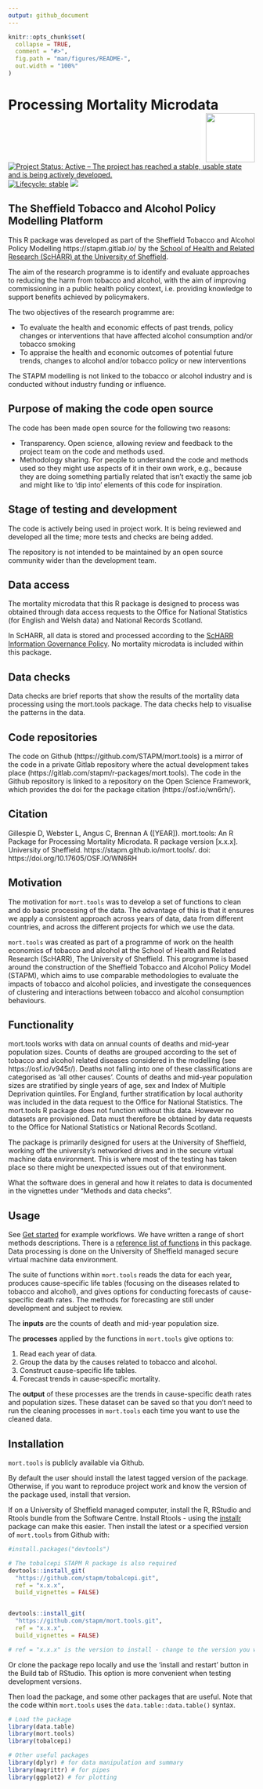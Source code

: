 ```yaml
---
output: github_document
---
```


<!-- README.md is generated from README.Rmd. Please edit that file -->

```r
knitr::opts_chunk$set(
  collapse = TRUE,
  comment = "#>",
  fig.path = "man/figures/README-",
  out.width = "100%"
)
```



# Processing Mortality Microdata<img src="logo.png" align="right" style="padding-left:10px;background-color:white;" width="100" height="100" />


<!-- badges: start -->
[![Project Status: Active – The project has reached a stable, usable state and is being actively developed.](https://www.repostatus.org/badges/latest/active.svg)](https://www.repostatus.org/#active)
[![Lifecycle: stable](https://img.shields.io/badge/lifecycle-stable-brightgreen.svg)](https://www.tidyverse.org/lifecycle/#stable)
[![](https://img.shields.io/badge/doi-10.17605/OSF.IO/WN6RH-green.svg)](https://doi.org/10.17605/OSF.IO/WN6RH)

<!-- badges: end -->


## The Sheffield Tobacco and Alcohol Policy Modelling Platform
This R package was developed as part of the Sheffield Tobacco and Alcohol Policy Modelling https://stapm.gitlab.io/ by the [School of Health and Related Research (ScHARR) at the University of Sheffield](https://www.sheffield.ac.uk/scharr).    

The aim of the research programme is to identify and evaluate approaches to reducing the harm from tobacco and alcohol, with the aim of improving commissioning in a public health policy context, i.e. providing knowledge to support benefits achieved by policymakers.  

The two objectives of the research programme are:

- To evaluate the health and economic effects of past trends, policy changes or interventions that have affected alcohol consumption and/or tobacco smoking
- To appraise the health and economic outcomes of potential future trends, changes to alcohol and/or tobacco policy or new interventions

The STAPM modelling is not linked to the tobacco or alcohol industry and is conducted without industry funding or influence.  


## Purpose of making the code open source
The code has been made open source for the following two reasons:  

- Transparency. Open science, allowing review and feedback to the project team on the code and methods used.
- Methodology sharing. For people to understand the code and methods used so they might use aspects of it in their own work, e.g., because they are doing something partially related that isn't exactly the same job and might like to 'dip into' elements of this code for inspiration.

## Stage of testing and development
The code is actively being used in project work. It is being reviewed and developed all the time; more tests and checks are being added.  

The repository is not intended to be maintained by an open source community wider than the development team.   

## Data access

The mortality microdata that this R package is designed to process was obtained through data access requests to the Office for National Statistics (for English and Welsh data) and National Records Scotland.   

In ScHARR, all data is stored and processed according to the [ScHARR Information Governance Policy](https://www.sheffield.ac.uk/scharr/research/igov/policy00). No mortality microdata is included within this package.  

## Data checks

Data checks are brief reports that show the results of the mortality data processing using the mort.tools package. The data checks help to visualise the patterns in the data.      

## Code repositories
The code on Github (https://github.com/STAPM/mort.tools) is a mirror of the code in a private Gitlab repository where the actual development takes place (https://gitlab.com/stapm/r-packages/mort.tools). The code in the Github repository is linked to a repository on the Open Science Framework, which provides the doi for the package citation (https://osf.io/wn6rh/).    

## Citation

Gillespie D, Webster L, Angus C, Brennan A ([YEAR]). mort.tools: An R Package for Processing Mortality Microdata. R package version [x.x.x]. University of Sheffield. https://stapm.github.io/mort.tools/. doi: https://doi.org/10.17605/OSF.IO/WN6RH


## Motivation
The motivation for `mort.tools` was to develop a set of functions to clean and do basic processing of the data. The advantage of this is that it ensures we apply a consistent approach across years of data, data from different countries, and across the different projects for which we use the data.      

`mort.tools` was created as part of a programme of work on the health economics of tobacco and alcohol at the School of Health and Related Research (ScHARR), The University of Sheffield. This programme is based around the construction of the Sheffield Tobacco and Alcohol Policy Model (STAPM), which aims to use comparable methodologies to evaluate the impacts of tobacco and alcohol policies, and investigate the consequences of clustering and interactions between tobacco and alcohol consumption behaviours.   

## Functionality
mort.tools works with data on annual counts of deaths and mid-year population sizes. Counts of deaths are grouped according to the set of tobacco and alcohol related diseases considered in the modelling (see https://osf.io/v945r/). Deaths not falling into one of these classifications are categorised as 'all other causes'. Counts of deaths and mid-year population sizes are stratified by single years of age, sex and Index of Multiple Deprivation quintiles. For England, further stratification by local authority was included in the data request to the Office for National Statistics. The mort.tools R package does not function without this data. However no datasets are provisioned. Data must therefore be obtained by data requests to the Office for National Statistics or National Records Scotland.   

The package is primarily designed for users at the University of Sheffield, working off the university's networked drives and in the secure virtual machine data environment. This is where most of the testing has taken place so there might be unexpected issues out of that environment.   

What the software does in general and how it relates to data is documented in the vignettes under "Methods and data checks".



## Usage
See [Get started](mort-tools.html) for example workflows. We have written a range of short methods descriptions. There is a [reference list of functions](https://stapm.gitlab.io/r-packages/mort.tools/reference/index.html) in this package. Data processing is done on the University of Sheffield managed secure virtual machine data environment.       

The suite of functions within `mort.tools` reads the data for each year, produces cause-specific life tables (focusing on the diseases related to tobacco and alcohol), and gives options for conducting forecasts of cause-specific death rates. The methods for forecasting are still under development and subject to review.       

The **inputs** are the counts of death and mid-year population size.   

The **processes** applied by the functions in `mort.tools` give options to:

1. Read each year of data.  
1. Group the data by the causes related to tobacco and alcohol.  
1. Construct cause-specific life tables.  
1. Forecast trends in cause-specific mortality.    

The **output** of these processes are the trends in cause-specific death rates and population sizes. These dataset can be saved so that you don't need to run the cleaning processes in `mort.tools` each time you want to use the cleaned data.    

## Installation
`mort.tools` is publicly available via Github.  

By default the user should install the latest tagged version of the package. Otherwise, if you want to reproduce project work and know the version of the package used, install that version.  

If on a University of Sheffield managed computer, install the R, RStudio and Rtools bundle from the Software Centre. Install Rtools - using the [installr](https://cran.r-project.org/web/packages/installr/index.html) package can make this easier. Then install the latest or a specified version of `mort.tools` from Github with:     

```r
#install.packages("devtools")

# The tobalcepi STAPM R package is also required
devtools::install_git(
  "https://github.com/stapm/tobalcepi.git", 
  ref = "x.x.x",
  build_vignettes = FALSE)


devtools::install_git(
  "https://github.com/stapm/mort.tools.git", 
  ref = "x.x.x",
  build_vignettes = FALSE)

# ref = "x.x.x" is the version to install - change to the version you want e.g. "1.2.3"
```

Or clone the package repo locally and use the 'install and restart' button in the Build tab of RStudio. This option is more convenient when testing development versions.   


Then load the package, and some other packages that are useful. Note that the code within `mort.tools` uses the `data.table::data.table()` syntax.  


```r
# Load the package
library(data.table)
library(mort.tools)
library(tobalcepi)

# Other useful packages
library(dplyr) # for data manipulation and summary
library(magrittr) # for pipes
library(ggplot2) # for plotting
```





